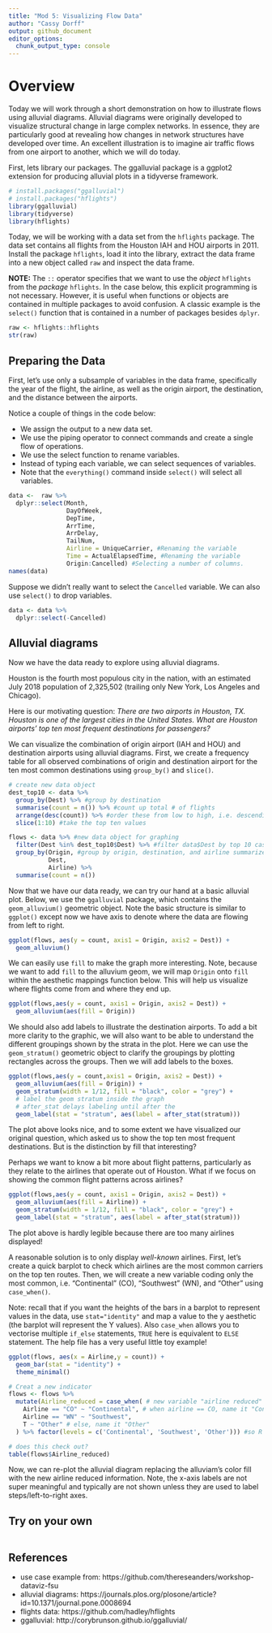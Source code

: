 ```yaml
---
title: "Mod 5: Visualizing Flow Data"
author: "Cassy Dorff"
output: github_document
editor_options: 
  chunk_output_type: console
---
```


# Overview

Today we will work through a short demonstration on how to illustrate flows using alluvial diagrams. Alluvial diagrams were originally developed to visualize structural change in large complex networks. In essence, they are particularly good at revealing how changes in network structures have developed over time. An excellent illustration is to imagine air traffic flows from one airport to another, which we will do today. 

First, lets library our packages. The ggalluvial package is a ggplot2 extension for producing alluvial plots in a tidyverse framework.

```r
# install.packages("ggalluvial")
# install.packages("hflights")
library(ggalluvial)
library(tidyverse)
library(hflights)
```

Today, we will be working with a data set from the `hflights` package. The data set contains all flights from the Houston IAH and HOU airports in 2011. Install the package `hflights`, load it into the library, extract the data frame into a new object called `raw` and inspect the data frame.

**NOTE:** The `::` operator specifies that we want to use the *object* `hflights` from the *package* `hflights`. In the case below, this explicit programming is not necessary. However, it is useful when functions or  objects are contained in multiple packages to avoid confusion. A classic example is the `select()` function that is contained in a number of packages besides `dplyr`.

```r
raw <- hflights::hflights
str(raw)
```

## Preparing the Data

First, let's use only a subsample of variables in the data frame, specifically the year of the flight, the airline, as well as the origin airport, the destination, and the distance between the airports.

Notice a couple of things in the code below:

* We assign the output to a new data set.
* We use the piping operator to connect commands and create a single flow of operations.
* We use the select function to rename variables.
* Instead of typing each variable, we can select sequences of variables.
* Note that the `everything()` command inside `select()` will select all variables.

```r
data <-  raw %>%
  dplyr::select(Month,
                DayOfWeek,
                DepTime,
                ArrTime,
                ArrDelay,
                TailNum,
                Airline = UniqueCarrier, #Renaming the variable
                Time = ActualElapsedTime, #Renaming the variable
                Origin:Cancelled) #Selecting a number of columns. 
names(data)
```

Suppose we didn't really want to select the `Cancelled` variable. We can also use `select()` to drop variables.

```r
data <- data %>%
  dplyr::select(-Cancelled)
```

## Alluvial diagrams

Now we have the data ready to explore using alluvial diagrams. 

Houston is the fourth most populous city in the nation, with an estimated July 2018 population of 2,325,502 (trailing only New York, Los Angeles and Chicago).  

Here is our motivating question: *There are two airports in Houston, TX. Houston is one of the largest cities in the United States. What are Houston airports' top ten most frequent destinations for passengers?* 

We can visualize the combination of origin airport (IAH and HOU) and destination airports using alluvial diagrams.  First, we create a frequency table for all observed combinations of origin and destination airport for the ten most common destinations using `group_by()` and `slice()`.

```r
# create new data object
dest_top10 <- data %>% 
  group_by(Dest) %>% #group by destination
  summarise(count = n()) %>% #count up total # of flights
  arrange(desc(count)) %>% #order these from low to high, i.e. descending order
  slice(1:10) #take the top ten values 

flows <- data %>% #new data object for graphing
  filter(Dest %in% dest_top10$Dest) %>% #filter data$Dest by top 10 cases object
  group_by(Origin, #group by origin, destination, and airline summarize using counts
           Dest,
           Airline) %>%
  summarise(count = n())
```

Now that we have our data ready, we can try our hand at a basic alluvial plot. Below, we use the `ggalluvial` package, which contains the `geom_alluvium()` geometric object. Note the basic structure is similar to `ggplot()` except now we have axis to denote where the data are flowing from left to right.

```r
ggplot(flows, aes(y = count, axis1 = Origin, axis2 = Dest)) +
  geom_alluvium()
```

We can easily use `fill` to make the graph more interesting. Note, because we want to add `fill` to the alluvium geom, we will map `Origin` onto `fill` within the aesthetic mappings function below. This will help us visualize where flights come from and where they end up.

```r
ggplot(flows,aes(y = count, axis1 = Origin, axis2 = Dest)) +
  geom_alluvium(aes(fill = Origin))
```

We should also add labels to illustrate the destination airports. To add a bit more clarity to the graphic, we will also want to be able to understand the different groupings shown by the strata in the plot. Here we can use the `geom_stratum()` geometric object to clarify the groupings by plotting rectangles across the groups. Then we will add labels to the boxes.

```r
ggplot(flows,aes(y = count,axis1 = Origin, axis2 = Dest)) +
  geom_alluvium(aes(fill = Origin)) +
  geom_stratum(width = 1/12, fill = "black", color = "grey") +
  # label the geom stratum inside the graph
  # after_stat delays labeling until after the 
  geom_label(stat = "stratum", aes(label = after_stat(stratum)))
```

The plot above looks nice, and to some extent we have visualized our original question, which asked us to show the top ten most frequent destinations.  But is the distinction by fill that interesting?

Perhaps we want to know a bit more about flight patterns, particularly as they relate to the airlines that operate out of Houston. What if we focus on showing the common flight patterns across airlines?

```r
ggplot(flows,aes(y = count, axis1 = Origin, axis2 = Dest)) +
  geom_alluvium(aes(fill = Airline)) +
  geom_stratum(width = 1/12, fill = "black", color = "grey") +
  geom_label(stat = "stratum", aes(label = after_stat(stratum)))
```

The plot above is hardly legible because there are too many airlines displayed! 

A reasonable solution is to only display *well-known* airlines. First, let's create a quick barplot to check which airlines are the most common carriers on the top ten routes. Then, we will create a new variable coding only the most common, i.e. "Continental" (CO), "Southwest" (WN), and "Other" using `case_when()`.

Note: recall that if you want the heights of the bars in a barplot to represent values in the data, use `stat="identity"` and map a value to the y aesthetic (the barplot will represent the Y values). Also `case_when` allows you to vectorise multiple `if_else` statements, `TRUE` here is equivalent to `ELSE` statement. The help file has a very useful little toy example! 

```r
ggplot(flows, aes(x = Airline,y = count)) +
  geom_bar(stat = "identity") +
  theme_minimal()

# Creat a new indicator
flows <- flows %>%
  mutate(Airline_reduced = case_when( # new variable "airline reduced"
    Airline == "CO" ~ "Continental", # when airline == CO, name it "Continental"
    Airline == "WN" ~ "Southwest",
    T ~ "Other" # else, name it "Other"
  ) %>% factor(levels = c('Continental', 'Southwest', 'Other'))) #so R does not think it is numeric

# does this check out?
table(flows$Airline_reduced)
```

Now, we can re-plot the alluvial diagram replacing the alluviam's color fill with the new airline reduced information. Note, the x-axis labels are not super meaningful and typically are not shown unless they are used to label steps/left-to-right axes. 

## Try on your own

```r






```

## References
- use case example from: https://github.com/thereseanders/workshop-dataviz-fsu
- alluvial diagrams: https://journals.plos.org/plosone/article?id=10.1371/journal.pone.0008694
- flights data: https://github.com/hadley/hflights
- ggalluvial: http://corybrunson.github.io/ggalluvial/

